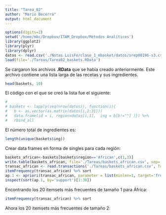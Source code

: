 ```yaml
---
title: "Tarea_02"
author: "Mario Becerra"
output: html_document
---
```


```r
options(digits=2)
setwd('/home/mbc/Dropbox/ITAM_Dropbox/Métodos Analíticos')
library(ggplot2)
library(plyr)
library(dplyr)
datos <- read.csv('./Notas LuisFe/clase_1_mbasket/datos/srep00196-s3.csv')
load(file='./Tareas/Tarea02_baskets.RData')
```

Se cargaron los archivos **.RData** que se había creado anteriormente. Este archivo contiene una lista larga de las recetas y sus ingredientes.

```r
head(baskets, 10)
```

El código con el que se creó la lista fue el siguiente:

```r
# 
# baskets <- lapply(seq(nrow(datos)), function(i){ 
#   b <- as.vector(as.matrix(datos[i,2:31]))
#   data.frame(id = i, region=datos[i,1],  ing = b[b!=""] )}) %>%
#   rbind_all
```

El número total de ingredientes es:

```r
length(unique(baskets$ing))
```

Crear data frames en forma de singles para cada región:

```r
baskets_african<-baskets[baskets$region=='African',c(1,3)]
write.table(baskets_african, file='./Tareas/baskets_african.csv', sep=',', row.names=FALSE)
transac_african <- read.transactions('./Tareas/baskets_african.csv', format='single', cols=c(1,3))
itemFrequency(transac_african) %>% sort
ap.1 <- apriori(transac_african, parameter = list(minlen=1, target='frequent itemsets'))
inspect(sort(ap.1, by='support')[1:30])
```

Encontrando los 20 itemsets más frecuentes de tamaño 1 para África:

```r
itemFrequency(transac_african) %>% sort
```

Ahora los 20 itemsets más frecuentes de tamaño 2:

```r

```







